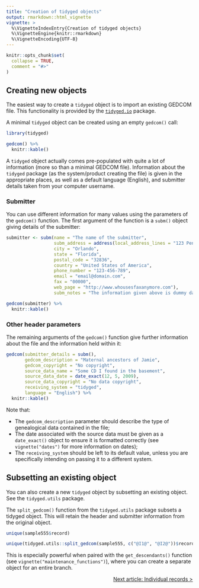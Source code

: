 ```yaml
---
title: "Creation of tidyged objects"
output: rmarkdown::html_vignette
vignette: >
  %\VignetteIndexEntry{Creation of tidyged objects}
  %\VignetteEngine{knitr::rmarkdown}
  %\VignetteEncoding{UTF-8}
---
```


```r
knitr::opts_chunk$set(
  collapse = TRUE,
  comment = "#>"
)
```

## Creating new objects

The easiest way to create a `tidyged` object is to import an existing GEDCOM file. This functionality is provided by the [`tidyged.io`](https://github.com/jl5000/tidyged.io) package.

A minimal `tidyged` object can be created using an empty `gedcom()` call:

```r
library(tidyged)

gedcom() %>% 
  knitr::kable()
```

A `tidyged` object actually comes pre-populated with quite a lot of information (more so than a minimal GEDCOM file). Information about the `tidyged` package (as the system/product creating the file) is given in the appropriate places, as well as a default language (English), and submitter details taken from your computer username.

### Submitter

You can use different information for many values using the parameters of the `gedcom()` function. The first argument of the function is a `subm()` object giving details of the submitter:

```r
submitter <- subm(name = "The name of the submitter",
                  subm_address = address(local_address_lines = "123 Penny Lane Drive",
                  city = "Orlando",
                  state = "Florida",
                  postal_code = "32836",
                  country = "United States of America",
                  phone_number = "123-456-789",
                  email = "email@domain.com",
                  fax = "00000",
                  web_page = "http://www.whousesfaxanymore.com"),
                  subm_notes = "The information given above is dummy data")

gedcom(submitter) %>% 
  knitr::kable()
```

### Other header parameters

The remaining arguments of the `gedcom()` function give further information about the file and the information held within it:

```r
gedcom(submitter_details = subm(),
       gedcom_description = "Maternal ancestors of Jamie",
       gedcom_copyright = "No copyright",
       source_data_name = "Some CD I found in the basement",
       source_data_date = date_exact(12, 5, 2009),
       source_data_copyright = "No data copyright",
       receiving_system = "tidyged",
       language = "English") %>% 
  knitr::kable()
```

Note that:

* The `gedcom_description` parameter should describe the type of genealogical data contained in the file;
* The date associated with the source data must be given as a `date_exact()` object to ensure it is formatted correctly (see `vignette("dates")` for more information on dates);
* The `receiving_system` should be left to its default value, unless you are specifically intending on passing it to a different system.

## Subsetting an existing object

You can also create a new `tidyged` object by subsetting an existing object. See the `tidyged.utils` package.

The `split_gedcom()` function from the `tidyged.utils` package subsets a tidyged object. This will retain the header and submitter information from the original object. 

```r
unique(sample555$record)

unique(tidyged.utils::split_gedcom(sample555, c("@I1@", "@I2@"))$record)
```

This is especially powerful when paired with the `get_descendants()` function (see `vignette("maintenance_functions")`), where you can create a separate object for an entire branch.

<p style="text-align: right;"><a href="https://jl5000.github.io/tidyged/articles/individual_records.html">Next article: Individual records ></a></p>
